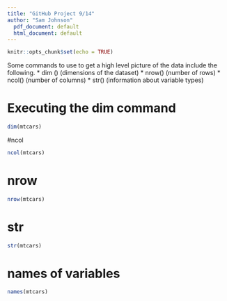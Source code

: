 ```yaml
---
title: "GitHub Project 9/14"
author: "Sam Johnson"
  pdf_document: default
  html_document: default
---
```


```r
knitr::opts_chunk$set(echo = TRUE)
```

Some commands to use to get a high level picture of the data include the following.
* dim () (dimensions of the dataset)
* nrow() (number of rows)
* ncol() (number of columns)
* str() (information about variable types)

# Executing the dim command

```r
dim(mtcars)
```

#ncol

```r
ncol(mtcars)
```

# nrow

```r
nrow(mtcars)
```

# str

```r
str(mtcars)
```

# names of variables

```r
names(mtcars)

```


